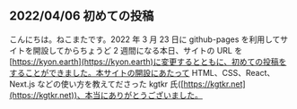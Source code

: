 <h2 className="heading02">2022/04/06 初めての投稿</h2>

こんにちは。ねこまたです。2022 年 3 月 23 日に github-pages を利用してサイトを開設してからちょうど 2 週間になる本日、サイトの URL を[https://kyon.earth](https://kyon.earth)に変更するとともに、初めての投稿をすることができました。本サイトの開設にあたって HTML、CSS、React、Next.js などの使い方を教えてださった kgtkr 氏([https://kgtkr.net](https://kgtkr.net))、本当にありがとうございました。
